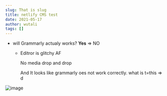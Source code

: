 ```yaml
---
slug: That is slug
title: netlify CMS test
date: 2021-05-17
author: wutali
tags: []
---
```

* will Grammarly actualy works? **Yes** => NO

  * Editror is glitchy AF

    No media drop and drop

    And It looks like grammarly oes not work correctly. what is t=this => d


![image](public/images/qheen.jpg)